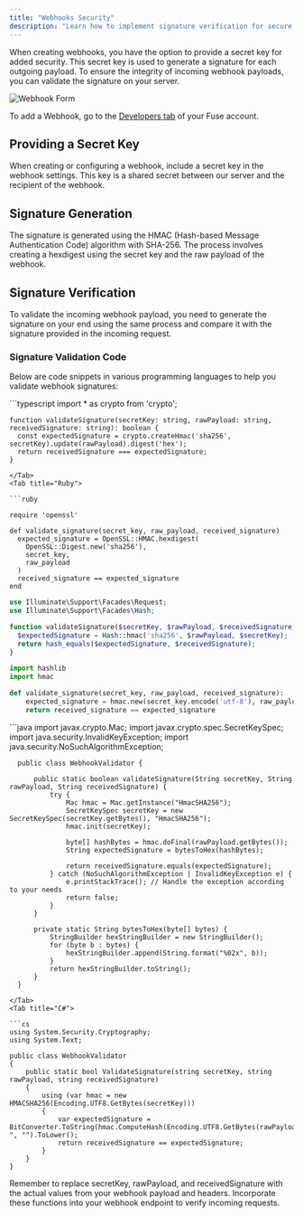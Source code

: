 ```yaml
---
title: "Webhooks Security"
description: "Learn how to implement signature verification for secure communication with webhooks"
---
```


When creating webhooks, you have the option to provide a secret key for added security. This secret key is used to generate a signature for each outgoing payload. To ensure the integrity of incoming webhook payloads, you can validate the signature on your server.

![Webhook Form](../images/accessing-data/webhooks-form.png)

To add a Webhook, go to the [Developers tab](https://fuse.flatirons.com/account/developers) of your Fuse account.

## Providing a Secret Key

When creating or configuring a webhook, include a secret key in the webhook settings. This key is a shared secret between our server and the recipient of the webhook.

## Signature Generation

The signature is generated using the HMAC (Hash-based Message Authentication Code) algorithm with SHA-256. The process involves creating a hexdigest using the secret key and the raw payload of the webhook.

## Signature Verification

To validate the incoming webhook payload, you need to generate the signature on your end using the same process and compare it with the signature provided in the incoming request.

### Signature Validation Code

Below are code snippets in various programming languages to help you validate webhook signatures:

<Tabs>

  <Tab title="Node.js (Nest.js / Express.js)">
  ```typescript
    import * as crypto from 'crypto';

    function validateSignature(secretKey: string, rawPayload: string, receivedSignature: string): boolean {
      const expectedSignature = crypto.createHmac('sha256', secretKey).update(rawPayload).digest('hex');
      return receivedSignature === expectedSignature;
    }

  ```
  </Tab>
  <Tab title="Ruby">

  ```ruby

  require 'openssl'

  def validate_signature(secret_key, raw_payload, received_signature)
    expected_signature = OpenSSL::HMAC.hexdigest(
      OpenSSL::Digest.new('sha256'),
      secret_key,
      raw_payload
    )
    received_signature == expected_signature
  end

  ```
  </Tab>
  <Tab title="PHP (Laravel)">

  ```php
  use Illuminate\Support\Facades\Request;
  use Illuminate\Support\Facades\Hash;

  function validateSignature($secretKey, $rawPayload, $receivedSignature) {
    $expectedSignature = Hash::hmac('sha256', $rawPayload, $secretKey);
    return hash_equals($expectedSignature, $receivedSignature);
  }

  ```
  </Tab>
  <Tab title="Python">

  ```python
  import hashlib
  import hmac

  def validate_signature(secret_key, raw_payload, received_signature):
      expected_signature = hmac.new(secret_key.encode('utf-8'), raw_payload.encode('utf-8'), hashlib.sha256).hexdigest()
      return received_signature == expected_signature

  ```
  </Tab>
  <Tab title="Java (Spring boot)">
  ```java
      import javax.crypto.Mac;
      import javax.crypto.spec.SecretKeySpec;
      import java.security.InvalidKeyException;
      import java.security.NoSuchAlgorithmException;

      public class WebhookValidator {

          public static boolean validateSignature(String secretKey, String rawPayload, String receivedSignature) {
              try {
                  Mac hmac = Mac.getInstance("HmacSHA256");
                  SecretKeySpec secretKey = new SecretKeySpec(secretKey.getBytes(), "HmacSHA256");
                  hmac.init(secretKey);

                  byte[] hashBytes = hmac.doFinal(rawPayload.getBytes());
                  String expectedSignature = bytesToHex(hashBytes);

                  return receivedSignature.equals(expectedSignature);
              } catch (NoSuchAlgorithmException | InvalidKeyException e) {
                  e.printStackTrace(); // Handle the exception according to your needs
                  return false;
              }
          }

          private static String bytesToHex(byte[] bytes) {
              StringBuilder hexStringBuilder = new StringBuilder();
              for (byte b : bytes) {
                  hexStringBuilder.append(String.format("%02x", b));
              }
              return hexStringBuilder.toString();
          }
      }
  ```
  </Tab>
  <Tab title="C#">

  ```cs
  using System.Security.Cryptography;
  using System.Text;

  public class WebhookValidator
  {
      public static bool ValidateSignature(string secretKey, string rawPayload, string receivedSignature)
      {
          using (var hmac = new HMACSHA256(Encoding.UTF8.GetBytes(secretKey)))
          {
              var expectedSignature = BitConverter.ToString(hmac.ComputeHash(Encoding.UTF8.GetBytes(rawPayload))).Replace("-", "").ToLower();
              return receivedSignature == expectedSignature;
          }
      }
  }

  ```
  </Tab>
</Tabs>

Remember to replace secretKey, rawPayload, and receivedSignature with the actual values from your webhook payload and headers. Incorporate these functions into your webhook endpoint to verify incoming requests.
